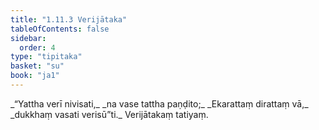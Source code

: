 ```yaml
---
title: "1.11.3 Verijātaka"
tableOfContents: false
sidebar:
  order: 4
type: "tipitaka"
basket: "su"
book: "ja1"
---
```



<DynamicBreadcrumb />

<Division number="103" book="ja1">

<Paragraph number="229" type="verses" book="ja1">
_“Yattha verī nivisati,_  
_na vase tattha paṇḍito;_  
_Ekarattaṃ dirattaṃ vā,_  
_dukkhaṃ vasati verisū”ti._  


</Paragraph>
</Division>

<Paragraph number="230" type="center" book="ja1">
Verijātakaṃ tatiyaṃ.
</Paragraph>